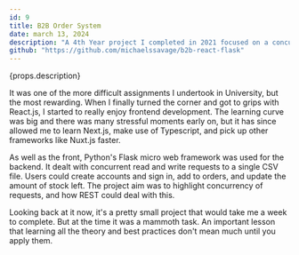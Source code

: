 ---
id: 9
title: B2B Order System
date: march 13, 2024
description: "A 4th Year project I completed in 2021 focused on a concurrent client/ server model using a clean interface and backend, witth a short video walkthrough."
github: "https://github.com/michaelssavage/b2b-react-flask"
---

{props.description}

It was one of the more difficult assignments I undertook in University, but the most rewarding. When I finally turned the corner and got to grips with React.js, I started to really enjoy frontend development. The learning curve was big and there was many stressful moments early on, but it has since allowed me to learn Next.js, make use of Typescript, and pick up other frameworks like Nuxt.js faster.

As well as the front, Python's Flask micro web framework was used for the backend. It dealt with concurrent read and write requests to a single CSV file. Users could create accounts and sign in, add to orders, and update the amount of stock left. The project aim was to highlight concurrency of requests, and how REST could deal with this.

Looking back at it now, it's a pretty small project that would take me a week to complete. But at the time it was a mammoth task. An important lesson that learning all the theory and best practices don't mean much until you apply them.
